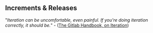 ## Increments & Releases

"_Iteration can be uncomfortable, even painful. If you're doing iteration correctly, it should be._" - ([The Gitlab Handbook, on Iteration](https://about.gitlab.com/handbook/values/#iteration))
